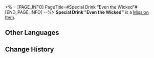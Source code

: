 <%-- [PAGE_INFO]
PageTitle=#Special Drink "Even the Wicked"#
[END_PAGE_INFO] --%>
{{Item Infobox
|id          = 150032
|image       = Item Special Drink Even the Wicked.png
|type        = Mission Item
|invCategory = Missions
|rarity      = 3
|effect      = 
|description = A special concoction tailored exclusively for you by the drinksmith Gallagher.
}}
{{Description|''"Raise this glass of 'Even the Wicked' in your honor, Trailblazer &mdash;"<br />"To the sad truth."''}}
'''Special Drink "Even the Wicked"''' is a [[Mission Item]].

==Other Languages==
{{Other Languages
|en   = Special Drink "Even the Wicked"
|zhs  = 特调「向邪恶追索」
|zht  = 特調「向邪惡追索」
|ja   = 特製モクテル「処刑宣告」
|ko   = 스페셜 블렌드 「악인일지라도」
|es   = Bebida especial "Hasta los malvados"
|fr   = Boisson spéciale «&nbsp;Recours au mal&nbsp;»
|ru   = Особый напиток «Кара для порока»
|th   = เครื่องดื่มสูตรพิเศษ "ไล่ล่าสิ่งชั่วร้าย"
|vi   = Thức Uống Đặc Sắc "Truy Đuổi Cái Ác"
|de   = Spezialgetränk „Im Namen des Volkes“
|id   = Racikan Khusus "Pengejaran Kejahatan"
|pt   = Drinque especial "Até os Ímpios"
}}

==Change History==
{{Change History|2.1}}